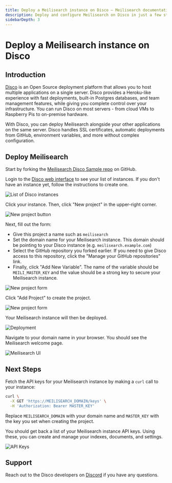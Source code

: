 ```yaml
---
title: Deploy a Meilisearch instance on Disco — Meilisearch documentation
description: Deploy and configure Meilisearch on Disco in just a few steps.
sidebarDepth: 3
---
```


# Deploy a Meilisearch instance on Disco

## Introduction

[Disco](https://disco.cloud/) is an Open Source deployment platform that allows you to host multiple applications on a single server. Disco provides a Heroku-like experience with fast deployments, built-in Postgres databases, and team management features, while giving you complete control over your infrastructure. You can run Disco on most servers - from cloud VMs to Raspberry Pis to on-premise hardware.

With Disco, you can deploy Meilisearch alongside your other applications on the same server. Disco handles SSL certificates, automatic deployments from GitHub, environment variables, and more without complex configuration.

## Deploy Meilisearch

Start by forking the [Meilisearch Disco Sample repo](https://github.com/letsdiscodev/sample-meilisearch) on GitHub.

Login to the [Disco web interface](https://dashboard.disco.cloud/) to see your list of instances. If you don't have an instance yet, follow the instructions to create one.

![List of Disco instances](/assets/images/disco/01.instances.png)

Click your instance. Then, click "New project" in the upper-right corner.

![New project button](/assets/images/disco/02.new-project-button.png)

Next, fill out the form:
- Give this project a name such as `meilisearch`
- Set the domain name for your Meilisearch instance. This domain should be pointing to your Disco instance (e.g. `meilisearch.example.com`)
- Select the GitHub repository you forked earlier. If you need to give Disco access to this repository, click the "Manage your GitHub repositories" link.
- Finally, click "Add New Variable". The name of the variable should be `MEILI_MASTER_KEY` and the value should be a strong key to secure your Meilisearch instance.

![New project form](/assets/images/disco/03.new-project-form-fields.png)

Click "Add Project" to create the project.

![New project form](/assets/images/disco/04.new-project-form-submit.png)

Your Meilisearch instance will then be deployed.

![Deployment](/assets/images/disco/05.deployment.png)

Navigate to your domain name in your browser. You should see the Meilisearch welcome page.

![Meilisearch UI](/assets/images/disco/06.meilisearch-ui.png)

## Next Steps

Fetch the API keys for your Meilisearch instance by making a `curl` call to your instance:

```bash
curl \
  -X GET 'https://MEILISEARCH_DOMAIN/keys' \
  -H 'Authorization: Bearer MASTER_KEY'
```

Replace `MEILISEARCH_DOMAIN` with your domain name and `MASTER_KEY` with the key you set when creating the project.

You should get back a list of your Meilisearch instance API keys. Using these, you can create and manage your indexes, documents, and settings.

![API Keys](/assets/images/disco/07.api-keys.png)

## Support

Reach out to the Disco developers on [Discord](https://discord.gg/7J4vb5uUwU) if you have any questions.

